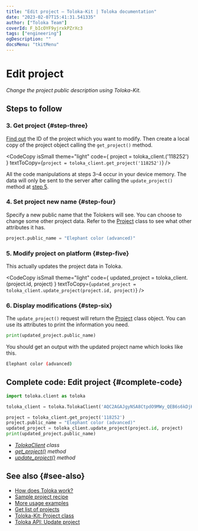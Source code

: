 ```yaml
---
title: "Edit project — Toloka-Kit | Toloka documentation"
date: "2023-02-07T15:41:31.541335"
author: ["Toloka Team"]
coverId: F_bIcOYF9yjrxkPZrXc3
tags: ["engineering"]
ogDescription: ""
docsMenu: "tkitMenu"
---
```



# Edit project

_Change the project public description using Toloka-Kit._

## Steps to follow

<Import/>

<Instantiate/>

### 3. Get project {#step-three}

[Find out](/docs-new/toloka-kit/recipes/get-projects) the ID of the project which you want to modify. Then create a local copy of the project object calling the `get_project()` method.

<CodeCopy
  isSmall
  theme="light"
  code={
    <HighlightChildren language="python">
      project = toloka_client.<Term term="get_project"><GetProject/></Term>('118252')
    </HighlightChildren>
  }
  textToCopy={`project = toloka_client.get_project('118252')`}
/>

<Note mode="restriction" title="Important">

All the code manipulations at steps 3–4 occur in your device memory. The data will only be sent to the server after calling the `update_project()` method at [step 5](#step-five).

</Note>

### 4. Set project new name {#step-four}

Specify a new public name that the Tolokers will see. You can choose to change some other project data. Refer to the [Project](/docs-new/toloka-kit/reference/toloka.client.project.Project) class to see what other attributes it has.

```python
project.public_name = "Elephant color (advanced)"
```

### 5. Modify project on platform {#step-five}

This actually updates the project data in Toloka.

<CodeCopy
  isSmall
  theme="light"
  code={
    <HighlightChildren language="python">
      updated_project = toloka_client.<Term term="update_project"><UpdateProject/></Term>(project.id, project)
    </HighlightChildren>
  }
  textToCopy={`updated_project = toloka_client.update_project(project.id, project)`}
/>

### 6. Display modifications {#step-six}

The `update_project()` request will return the [Project](/docs-new/toloka-kit/reference/toloka.client.project.Project) class object. You can use its attributes to print the information you need.

```python
print(updated_project.public_name)
```

You should get an output with the updated project name which looks like this.

```bash
Elephant color (advanced)
```

## Complete code: Edit project {#complete-code}

```python
import toloka.client as toloka

toloka_client = toloka.TolokaClient('AQC2AGAJgyNSA8CtpdO9MWy_QEB6s6kDjHUoElE', 'PRODUCTION')

project = toloka_client.get_project('118252')
project.public_name = "Elephant color (advanced)"
updated_project = toloka_client.update_project(project.id, project)
print(updated_project.public_name)
```

<Note mode="tip" title="List of classes and methods used in this recipe">

- _[TolokaClient](/docs-new/toloka-kit/reference/toloka.client.TolokaClient) class_
- _[get_project()](/docs-new/toloka-kit/reference/toloka.client.TolokaClient.get_project) method_
- _[update_project()](/docs-new/toloka-kit/reference/toloka.client.TolokaClient.update_project) method_

</Note>

## See also {#see-also}

- [How does Toloka work?](/docs-new/guide/overview)
- [Sample project recipe](/docs-new/toloka-kit/recipes/learn-basics)
- [More usage examples](/docs-new/toloka-kit/recipes/use-cases)
- [Get list of projects](/docs-new/toloka-kit/recipes/get-projects)
- [Toloka-Kit: Project class](/docs-new/toloka-kit/reference/toloka.client.project.Project)
- [Toloka API: Update project](https://toloka.ai/docs/api/api-reference/#put-/projects/-id-)
